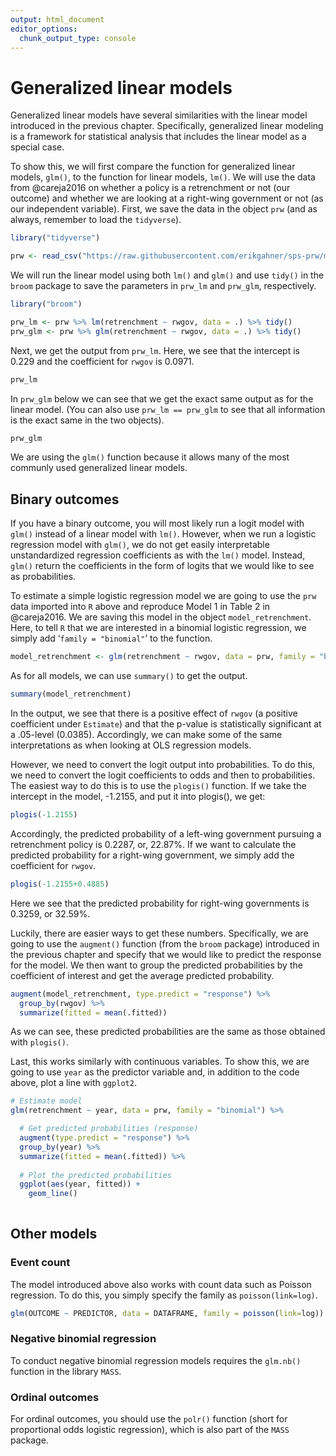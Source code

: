 ```yaml
---
output: html_document
editor_options: 
  chunk_output_type: console
---
```


# Generalized linear models {#glm}

Generalized linear models have several similarities with the linear model introduced in the previous chapter. 
Specifically, generalized linear modeling is a framework for statistical analysis that includes the linear model as a special case.

To show this, we will first compare the function for generalized linear models, `glm()`, to the function for linear models, `lm()`. We will use the data from @careja2016 on whether a policy is a retrenchment or not (our outcome) and whether we are looking at a right-wing government or not (as our independent variable). First, we save the data in the object `prw` (and as always, remember to load the `tidyverse`).

```r
library("tidyverse")

prw <- read_csv("https://raw.githubusercontent.com/erikgahner/sps-prw/master/analysis/prw.csv")
```

We will run the linear model using both `lm()` and `glm()` and use `tidy()` in the `broom` package to save the parameters in `prw_lm` and `prw_glm`, respectively.

```r
library("broom")

prw_lm <- prw %>% lm(retrenchment ~ rwgov, data = .) %>% tidy()
prw_glm <- prw %>% glm(retrenchment ~ rwgov, data = .) %>% tidy()
```

Next, we get the output from `prw_lm`. Here, we see that the intercept is 0.229 and the coefficient for `rwgov` is 0.0971.

```r
prw_lm
```

In `prw_glm` below we can see that we get the exact same output as for the linear model. (You can also use `prw_lm == prw_glm` to see that all information is the exact same in the two objects).

```r
prw_glm
```

We are using the `glm()` function because it allows many of the most communly used generalized linear models.

## Binary outcomes

If you have a binary outcome, you will most likely run a logit model with `glm()` instead of a linear model with `lm()`. However, when we run a logistic regression model with `glm()`, we do not get easily interpretable unstandardized regression coefficients as with the `lm()` model. Instead, `glm()` return the coefficients in the form of logits that we would like to see as probabilities.

To estimate a simple logistic regression model we are going to use the `prw` data imported into `R` above and reproduce Model 1 in Table 2 in @careja2016. We are saving this model in the object `model_retrenchment`. Here, to tell `R` that we are interested in a binomial logistic regression, we simply add '`family = "binomial"`' to the function.


```r
model_retrenchment <- glm(retrenchment ~ rwgov, data = prw, family = "binomial") 
```

As for all models, we can use `summary()` to get the output.

```r
summary(model_retrenchment)
```

In the output, we see that there is a positive effect of `rwgov` (a positive coefficient under `Estimate`) and that the p-value is statistically significant at a .05-level (0.0385). Accordingly, we can make some of the same interpretations as when looking at OLS regression models.

However, we need to convert the logit output into probabilities. To do this, we need to convert the logit coefficients to odds and then to probabilities. The easiest way to do this is to use the `plogis()` function. If we take the intercept in the model, -1.2155, and put it into plogis(), we get:

```r
plogis(-1.2155)
```

Accordingly, the predicted probability of a left-wing government pursuing a retrenchment policy is 0.2287, or, 22.87%. If we want to calculate the predicted probability for a right-wing government, we simply add the coefficient for `rwgov`.

```r
plogis(-1.2155+0.4885)
```

Here we see that the predicted probability for right-wing governments is 0.3259, or 32.59%.

Luckily, there are easier ways to get these numbers. Specifically, we are going to use the `augment()` function (from the `broom` package) introduced in the previous chapter and specify that we would like to predict the response for the model. We then want to group the predicted probabilities by the coefficient of interest and get the average predicted probability.

```r
augment(model_retrenchment, type.predict = "response") %>%
  group_by(rwgov) %>%
  summarize(fitted = mean(.fitted)) 
```

As we can see, these predicted probabilities are the same as those obtained with `plogis()`.

Last, this works similarly with continuous variables. To show this, we are going to use `year` as the predictor variable and, in addition to the code above, plot a line with `ggplot2`.

```r
# Estimate model
glm(retrenchment ~ year, data = prw, family = "binomial") %>% 

  # Get predicted probabilities (response)
  augment(type.predict = "response") %>% 
  group_by(year) %>%
  summarize(fitted = mean(.fitted)) %>% 
    
  # Plot the predicted probabilities
  ggplot(aes(year, fitted)) +
    geom_line()
  
```

## Other models

### Event count

The model introduced above also works with count data such as Poisson regression. To do this, you simply specify the family as `poisson(link=log)`.

```r
glm(OUTCOME ~ PREDICTOR, data = DATAFRAME, family = poisson(link=log)) 
```

### Negative binomial regression 

To conduct negative binomial regression models requires the `glm.nb()` function in the library `MASS`.

### Ordinal outcomes

For ordinal outcomes, you should use the `polr()` function (short for proportional odds logistic regression), which is also part of the `MASS` package.

